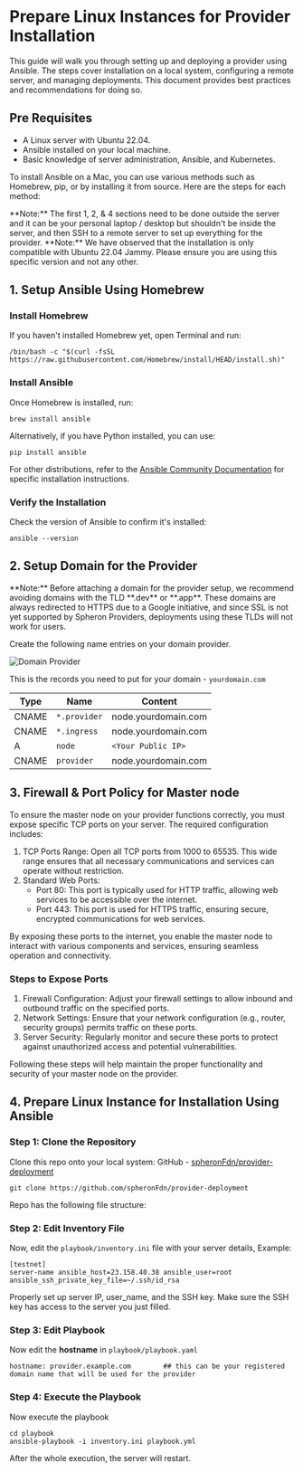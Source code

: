 
# Prepare Linux Instances for Provider Installation

This guide will walk you through setting up and deploying a provider using Ansible. The steps cover installation on a local system, configuring a remote server, and managing deployments. This document provides best practices and recommendations for doing so.

## Pre Requisites

- A Linux server with Ubuntu 22.04.
- Ansible installed on your local machine.
- Basic knowledge of server administration, Ansible, and Kubernetes.

To install Ansible on a Mac, you can use various methods such as Homebrew, pip, or by installing it from source. Here are the steps for each method:

<Callout type="warning">
**Note:** The first 1, 2, & 4 sections need to be done outside the server and it can be your personal laptop / desktop but shouldn't be inside the server, and then SSH to a remote server to set up everything for the provider.
</Callout>
<Callout type="warning">
**Note:** We have observed that the installation is only compatible with Ubuntu 22.04 Jammy. Please ensure you are using this specific version and not any other.
</Callout>

## 1. Setup Ansible Using Homebrew

### Install Homebrew 
If you haven't installed Homebrew yet, open Terminal and run:

```
/bin/bash -c "$(curl -fsSL https://raw.githubusercontent.com/Homebrew/install/HEAD/install.sh)"
```

### Install Ansible
Once Homebrew is installed, run:

```
brew install ansible
```
Alternatively, if you have Python installed, you can use:

```
pip install ansible
```

For other distributions, refer to the [Ansible Community Documentation](https://docs.ansible.com/ansible/latest/installation_guide/installation_distros.html) for specific installation instructions.

### Verify the Installation
Check the version of Ansible to confirm it's installed:

```
ansible --version
```

## 2. Setup Domain for the Provider

<Callout type="warning">
**Note:** Before attaching a domain for the provider setup, we recommend avoiding domains with the TLD **.dev** or **.app**. These domains are always redirected to HTTPS due to a Google initiative, and since SSL is not yet supported by Spheron Providers, deployments using these TLDs will not work for users.
</Callout>

Create the following name entries on your domain provider.

![Domain Provider](/domain-provider.webp)

This is the records you need to put for your domain - `yourdomain.com`

| Type | Name           | Content               |
|------|----------------|-----------------------|
| CNAME| `*.provider`   | node.yourdomain.com   |
| CNAME| `*.ingress`    | node.yourdomain.com   |
| A    | `node`         | `<Your Public IP>`    |
| CNAME| `provider`     | node.yourdomain.com   |

## 3. Firewall & Port Policy for Master node

To ensure the master node on your provider functions correctly, you must expose specific TCP ports on your server. The required configuration includes:

1. TCP Ports Range: Open all TCP ports from 1000 to 65535. This wide range ensures that all necessary communications and services can operate without restriction.
2. Standard Web Ports:
    - Port 80: This port is typically used for HTTP traffic, allowing web services to be accessible over the internet.
    - Port 443: This port is used for HTTPS traffic, ensuring secure, encrypted communications for web services.

By exposing these ports to the internet, you enable the master node to interact with various components and services, ensuring seamless operation and connectivity.

### Steps to Expose Ports

1. Firewall Configuration: Adjust your firewall settings to allow inbound and outbound traffic on the specified ports.
2. Network Settings: Ensure that your network configuration (e.g., router, security groups) permits traffic on these ports.
3. Server Security: Regularly monitor and secure these ports to protect against unauthorized access and potential vulnerabilities.

Following these steps will help maintain the proper functionality and security of your master node on the provider.

## 4. Prepare Linux Instance for Installation Using Ansible

### Step 1: Clone the Repository
Clone this repo onto your local system: GitHub - [spheronFdn/provider-deployment](https://github.com/spheronFdn/provider-deployment)

```
git clone https://github.com/spheronFdn/provider-deployment
```
Repo has the following file structure: 

<FileTree>
  <FileTree.Folder name="provider-deployment" defaultOpen>
    <FileTree.File name="README.md" />
    <FileTree.Folder name="playbook" defaultOpen>
      <FileTree.File name="Readme.md" />
      <FileTree.File name="inventory.ini" />
      <FileTree.File name="playbook.yml" />
    </FileTree.Folder>
    <FileTree.Folder name="scripts" defaultOpen>
      <FileTree.File name="add-agent.sh" />
      <FileTree.File name="k3s-bootstrap.sh" />
      <FileTree.File name="run-helm-k3s-gpu.sh" />
      <FileTree.File name="run-helm-k3s.sh" />
      <FileTree.File name="start-spheron.sh" />
    </FileTree.Folder>
  </FileTree.Folder>
</FileTree>

### Step 2: Edit Inventory File 

Now, edit the `playbook/inventory.ini` file with your server details, Example:

```
[testnet] 
server-name ansible_host=23.158.40.38 ansible_user=root ansible_ssh_private_key_file=~/.ssh/id_rsa
```

<Callout type="info">
Properly set up server IP, user_name, and the SSH key. Make sure the SSH key has access to the server you just filled.
</Callout>

### Step 3: Edit Playbook
Now edit the **hostname** in `playbook/playbook.yaml`

```
hostname: provider.example.com        ## this can be your registered domain name that will be used for the provider
```

### Step 4: Execute the Playbook
Now execute the playbook 

```
cd playbook
ansible-playbook -i inventory.ini playbook.yml
```
After the whole execution, the server will restart.